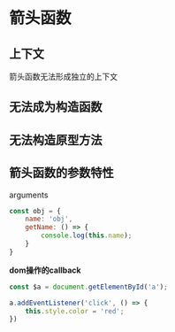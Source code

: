 # 箭头函数  

## 上下文

箭头函数无法形成独立的上下文

## 无法成为构造函数  

## 无法构造原型方法  

## 箭头函数的参数特性  

arguments

``` javascript
const obj = {
    name: 'obj',
    getName: () => {
        console.log(this.name);
    }
}
```

**dom操作的callback**
``` javascript
const $a = document.getElementById('a');

a.addEventListener('click', () => {
    this.style.color = 'red';
})
```
